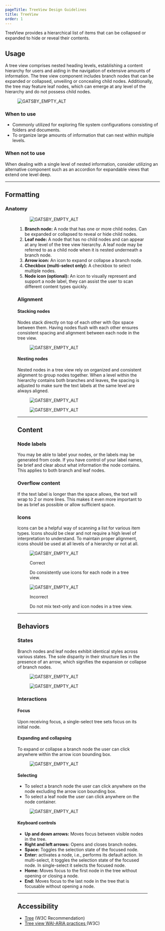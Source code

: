 ```yaml
---
pageTitle: TreeView Design Guidelines
title: TreeView
order: 1
---
```



<PageContent componentName="treeview" type="design">

<LeadParagraph>
  TreeView provides a hierarchical list of items that can be collapsed or
  expanded to hide or reveal their contents.
</LeadParagraph>

## Usage

A tree view comprises nested heading levels, establishing a content hierarchy for users and aiding in the navigation of extensive amounts of information. The tree view component includes branch nodes that can be expanded or collapsed, unveiling or concealing child nodes. Additionally, the tree may feature leaf nodes, which can emerge at any level of the hierarchy and do not possess child nodes.

<figure>
  <div className="image-container">
    <img src="../../images/treeview/intro-image.png" alt="GATSBY_EMPTY_ALT" />
  </div>
</figure>

### When to use

- Commonly utilized for exploring file system configurations consisting of folders and documents.
- To organize large amounts of information that can nest within multiple levels.

### When not to use

When dealing with a single level of nested information, consider utilizing an alternative component such as an accordion for expandable views that extend one level deep.

---

## Formatting

### Anatomy

<figure />

<div className="two-col">
  <div className="row">
    <div className="col col-1">
      <figure>
        <img src="../../images/treeview/anatomy.png" alt="GATSBY_EMPTY_ALT" />
      </figure>
    </div>
    <div className="col col-2" />
  </div>
</div>

1. **Branch node:** A node that has one or more child nodes. Can be expanded or collapsed to reveal or hide child nodes.
1. **Leaf node:** A node that has no child nodes and can appear at any level of the tree view hierarchy. A leaf node may be referred to as a child node when it is nested underneath a branch node.
1. **Arrow icon:** An icon to expand or collapse a branch node.
1. **Checkbox (multi-select only):** A checkbox to select multiple nodes.
1. **Node icon (optional):** An icon to visually represent and support a node label, they can assist the user to scan different content types quickly.

### Alignment

#### Stacking nodes

Nodes stack directly on top of each other with 0px space between them. Having nodes flush with each other ensures consistent spacing and alignment between each node in the tree view.

<div className="two-col">
  <div className="row">
    <div className="col col-1">
      <figure>
        <img
          src="../../images/treeview/stacking-nodes.png"
          alt="GATSBY_EMPTY_ALT"
        />
      </figure>
    </div>
    <div className="col col-2" />
  </div>
</div>

#### Nesting nodes

Nested nodes in a tree view rely on organized and consistent alignment to group nodes together. When a level within the hierarchy contains both branches and leaves, the spacing is adjusted to make sure the text labels at the same level are always aligned.

<div className="two-col">
  <div className="row">
    <div className="col col-1">
      <figure>
        <img
          src="../../images/treeview/nesting-alignment-1.png"
          alt="GATSBY_EMPTY_ALT"
        />
      </figure>
    </div>
    <div className="col col-2">
      <figure>
        <img
          src="../../images/treeview/nesting-alignment-1-1.png"
          alt="GATSBY_EMPTY_ALT"
        />
      </figure>
    </div>
  </div>
</div>

---

## Content

### Node labels

You may be able to label your nodes, or the labels may be generated from code. If you have control of your label names, be brief and clear about what information the node contains. This applies to both branch and leaf nodes.

### Overflow content

If the text label is longer than the space allows, the text will wrap to 2 or more lines. This makes it even more important to be as brief as possible or allow sufficient space.

### Icons

Icons can be a helpful way of scanning a list for various item types. Icons should be clear and not require a high level of interpretation to understand. To maintain proper alignment, icons should be used at all levels of a hierarchy or not at all.

<div className="two-col">
  <div className="row">
    <div className="col col-1">
      <figure>
        <img
          src="../../images/treeview/node-icons-correct.png"
          alt="GATSBY_EMPTY_ALT"
        />
        <figcaption>
          <p className="title title-correct">Correct</p>
          <p>Do consistently use icons for each node in a tree view.</p>
        </figcaption>
      </figure>
    </div>
    <div className="col col-2">
      <figure>
        <img
          src="../../images/treeview/node-icons-wrong.png"
          alt="GATSBY_EMPTY_ALT"
        />
        <figcaption>
          <p className="title title-incorrect">Incorrect</p>
          <p>Do not mix text-only and icon nodes in a tree view.</p>
        </figcaption>
      </figure>
    </div>
  </div>
</div>

---

## Behaviors

### States

Branch nodes and leaf nodes exhibit identical styles across various states. The sole disparity in their structure lies in the presence of an arrow, which signifies the expansion or collapse of branch nodes.

<div className="two-col">
  <div className="row">
    <div className="col col-1">
      <figure>
        <img
          src="../../images/treeview/single-select-states.png"
          alt="GATSBY_EMPTY_ALT"
        />
      </figure>
    </div>
    <div className="col col-2">
      <figure>
        <img
          src="../../images/treeview/multi-select-states.png"
          alt="GATSBY_EMPTY_ALT"
        />
      </figure>
    </div>
  </div>
</div>

### Interactions

#### Focus

Upon receiving focus, a single-select tree sets focus on its initial node.

#### Expanding and collapsing

To expand or collapse a branch node the user can click anywhere within the arrow icon bounding box.

<div className="two-col">
  <div className="row">
    <div className="col col-1">
      <figure>
        <img
          src="../../images/treeview/expanding-behavior.png"
          alt="GATSBY_EMPTY_ALT"
        />
      </figure>
    </div>
    <div className="col col-2" />
  </div>
</div>

#### Selecting

- To select a branch node the user can click anywhere on the node excluding the arrow icon bounding box.
- To select a leaf node the user can click anywhere on the node container.

<div className="two-col">
  <div className="row">
    <div className="col col-1">
      <figure>
        <img
          src="../../images/treeview/selecting-behavior.png"
          alt="GATSBY_EMPTY_ALT"
        />
      </figure>
    </div>
    <div className="col col-2" />
  </div>
</div>

#### Keyboard controls

- **Up and down arrows:** Moves focus between visible nodes in the tree.
- **Right and left arrows:** Opens and closes branch nodes.
- **Space:** Toggles the selection state of the focused node.
- **Enter:** activates a node, i.e., performs its default action. In multi-select, it toggles the selection state of the focused node. In single-select it selects the focused node.
- **Home:** Moves focus to the first node in the tree without opening or closing a node.
- **End:** Moves focus to the last node in the tree that is focusable without opening a node.

---

## Accessibility

- <a href="https://www.w3.org/TR/aria-role/roles#tree">Tree</a> (W3C
  Recommendation)
- <a href="https://www.w3.org/WAI/ARIA/apg/patterns/treeview/">
    Tree view WAI-ARIA practices
  </a>
  (W3C)

</PageContent>
